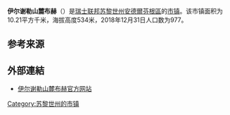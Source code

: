 {{Infobox settlement
| name = 伊尔谢勒山麓布赫
| native_name = {{lang|de|Buch am Irchel}}
| settlement_type = [[市镇_(瑞士)|瑞士市镇]]
| image_skyline = Buch am Irchel.jpg
| image_caption = 俯瞰视角下的伊尔谢勒山麓布赫
| image_seal = Buch am Irchel-blazon.svg
| image_map = Karte Gemeinde Buch am Irchel 2019.png
| map_caption = 伊尔谢勒山麓布赫在安德尔芬根区的位置
| pushpin_map = Switzerland
| pushpin_relief = Switzerland relief location map.jpg
| pushpin_label_position = bottom
| pushpin_map_caption = 伊尔谢勒山麓布赫在瑞士的位置
| subdivision_type = 国家
| subdivision_name = {{CHE}}
| subdivision_type1 = [[瑞士行政区划|州]]
| subdivision_name1 = {{flagicon|Zürich|size=16px}} [[苏黎世州|苏黎世州]]
| subdivision_type2 = [[区_(瑞士)|区]]
| subdivision_name2 = [[安德尔芬根区|安德尔芬根区]]
| elevation_m = 534
| area_footnotes = <ref name=面积>{{cite web|url=https://www.bfs.admin.ch/bfs/de/home/statistiken/raum-umwelt/bodennutzung-bedeckung/gesamtspektrum-regionalen-stufen/gemeinden.html|title=Arealstatistik Standard - Gemeinden nach 4 Hauptbereichen|trans_title=瑞士联邦按四种用地类型划分的市镇面积统计表|date=2018-11-26|publisher=[[瑞士联邦统计署|瑞士联邦统计署]]|language=de|accessdate=2019-12-08|archive-date=2019-11-15|archive-url=https://web.archive.org/web/20191115011326/https://www.bfs.admin.ch/bfs/de/home/statistiken/raum-umwelt/bodennutzung-bedeckung/gesamtspektrum-regionalen-stufen/gemeinden.html|dead-url=no}}</ref>
| area_total_km2 = 10.21
| population_as_of = 2018年12月31日
| population_footnotes = <ref>{{cite web|url=https://www.bfs.admin.ch/bfs/de/home/statistiken/bevoelkerung.assetdetail.7966022.html|title=Ständige Wohnbevölkerung nach Staatsangehörigkeitskategorie, Geschlecht und Gemeinde, Provisorische Jahresergebnisse, 2018|trans_title=瑞士联邦2018年按国籍、性别和市镇划分的常住人口统计表|date=2019-04-09|publisher=[[瑞士联邦统计署|瑞士联邦统计署]]|language=de|accessdate=2019-11-11|archive-date=2019-04-11|archive-url=https://web.archive.org/web/20190411063248/https://www.bfs.admin.ch/bfs/de/home/statistiken/bevoelkerung.assetdetail.7966022.html|dead-url=no}}</ref>
| population_total = 977
| population_density_km2 = auto
| timezone = [[欧洲中部时间|CET]]
| utc_offset = +1
| timezone_DST = [[欧洲中部夏令时间|CEST]]
| utc_offset_DST = +2
| coordinates = {{coord|47|32|56|N|8|37|20|E|region:|display=inline,title}}
| postal_code_type = [[瑞士邮政编码系统|邮政编码]]
| postal_code = 8414
| blank_name = [[瑞士市镇官方编号|官方编号]]
| blank_info = 0024
| website = {{url|www.buchamirchel.ch}}
}}

'''伊尔谢勒山麓布赫'''（{{lang-de|Buch am Irchel}}）是[[瑞士联邦|瑞士联邦]][[苏黎世州|苏黎世州]][[安德爾芬根區|安德爾芬根區]]的[[市镇_(瑞士)|市镇]]。该市镇面积为10.21平方千米，海拔高度534米，2018年12月31日人口数为977。

== 参考来源 ==
{{reflist}}

== 外部連結 ==
* [http://www.buchamirchel.ch 伊尔谢勒山麓布赫官方网站] {{Wayback|url=http://www.buchamirchel.ch/ |date=20120829164121 }} {{de icon}}

{{Switzerland-geo-stub}}
{{苏黎世州区划}}
{{DEFAULTSORT:Buch am Irchel}}
[[Category:苏黎世州的市镇|Category:苏黎世州的市镇]]